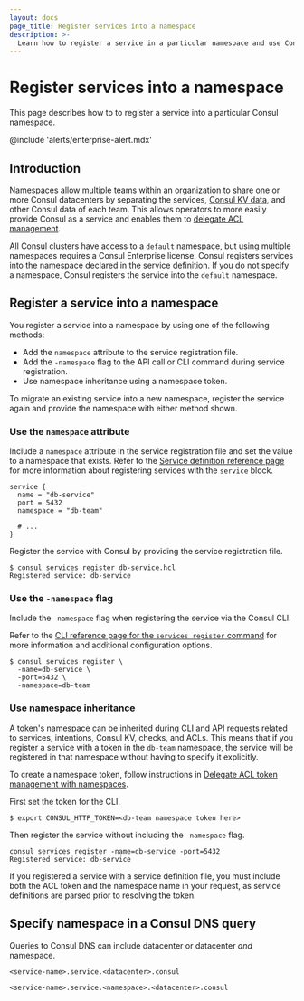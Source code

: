 ```yaml
---
layout: docs
page_title: Register services into a namespace
description: >-
  Learn how to register a service in a particular namespace and use Consul DNS to resolve it.
---
```


# Register services into a namespace

This page describes how to to register a service into a particular Consul namespace.

@include 'alerts/enterprise-alert.mdx'


## Introduction

Namespaces allow multiple teams within an organization to share one or more Consul datacenters by separating the services, [Consul KV data](/consul/docs/automate/kv), and other Consul data of each team. This allows operators to more easily provide Consul as a service and enables them to [delegate ACL management](/consul/docs/multi-tenant/namespace/vm/delegate-token-management).

All Consul clusters have access to a `default` namespace, but using multiple namespaces requires a Consul Enterprise license. Consul registers services into the namespace declared in the service definition. If you do not specify a namespace, Consul registers the service into the `default` namespace.

## Register a service into a namespace

You register a service into a namespace by using one of the following methods:

- Add the `namespace` attribute to the service registration file.
- Add the `-namespace` flag to the API call or CLI command during service registration.
- Use namespace inheritance using a namespace token.

To migrate an existing service into a new namespace, register the service again and provide the namespace with either method shown.

### Use the `namespace` attribute

Include a `namespace` attribute in the service registration file and set the value to a namespace that exists. Refer to the [Service definition reference page](/consul/docs/reference/service) for more information about registering services with the `service` block.

<CodeBlockConfig filename="db-service.hcl" highlight="4">

```hcl
service {
  name = "db-service"
  port = 5432
  namespace = "db-team"

  # ...
}
```

</CodeBlockConfig>

Register the service with Consul by providing the service registration file.

```shell-session
$ consul services register db-service.hcl
Registered service: db-service
```

### Use the `-namespace` flag

Include the `-namespace` flag when registering the service via the Consul CLI.

Refer to the [CLI reference page for the `services register` command](/consul/commands/services/register) for more information and additional configuration options.

```shell-session
$ consul services register \
  -name=db-service \
  -port=5432 \
  -namespace=db-team
```

### Use namespace inheritance

A token's namespace can be inherited during CLI and API requests related to services, intentions, Consul KV, checks, and ACLs. This means that if you register a service with a token in the `db-team` namespace, the service will be registered in that namespace without having to specify it explicitly.

To create a namespace token, follow instructions in [Delegate ACL token management with namespaces](/consul/docs/multi-tenant/namespace/vm/delegate-token-management#create-a-developer-token).

First set the token for the CLI.

```shell-session
$ export CONSUL_HTTP_TOKEN=<db-team namespace token here>
```

Then register the service without including the `-namespace` flag.

```shell-session
consul services register -name=db-service -port=5432
Registered service: db-service
```

<Note>

If you registered a service with a service definition file, you must
include both the ACL token and the namespace name in your request, as 
service definitions are parsed prior to resolving the token.

</Note>

## Specify namespace in a Consul DNS query

Queries to Consul DNS can include datacenter or datacenter _and_ namespace.

<Tabs>

<Tab heading="Format with datacenter only" group="datacenter-only">

`<service-name>.service.<datacenter>.consul`

</Tab>

<Tab heading="Format with datacenter and namespace" group="datacenter-and-namespace">

`<service-name>.service.<namespace>.<datacenter>.consul`

</Tab>

</Tabs>
